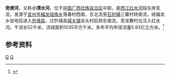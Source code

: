 {{Infobox River
  | river_name      = 奇庚河
  | image_name      = 
  | image_size      = 
  | caption         = 
  | origin          = [[广西壮族自治区|广西壮族自治区]][[宜州市|宜州市]][[福龙瑶族乡|福龙瑶族乡]]落春村西南
  | mouth           = 广西壮族自治区[[忻城县|忻城县]][[城关镇_(忻城县)|城关镇]]龙舞村北[[红水河|红水河]]{{coord|23|55|58|N|108|39|30|E}}
  | basin_countries = {{PRC}}
  | length          = 52 km
  | elevation       = 
  | mouth_elevation = 
  | discharge       = 3.91 m<sup>3</sup>/s<ref>枯季出口流量</ref>
  | watershed       = 1035 km<sup>2</sup>
}}
'''奇庚河'''，又称'''小清水河'''，位于[[中国|中国]][[广西壮族自治区|广西壮族自治区]]中部，是[[西江|西江]][[红水河|红水河]]段左岸支流，发源于[[宜州市|宜州市]][[福龙瑶族乡|福龙瑶族乡]]落春村西南，东北流至[[石别镇|石别镇]]三寨村转南流，经福龙乡驻地后进入[[忻城县|忻城县]]，过忻城县[[城关镇_(忻城县)|城关镇]]龙头村后转东南流，至龙舞村北注入红水河。干流长52千米，流域面积1035平方千米。多年平均年径流量5.93亿立方米。<ref name="中国河湖大典">{{cite book zh |author=《[[中国河湖大典|中国河湖大典]]》编纂委员会 |title=《中国河湖大典·珠江卷》 |format=M|edition=1 |location=北京 |publisher=中国水利水电出版社 |date=2013年1月 |pages=81页 |id= ISBN 978-7-5170-0561-2}}</ref>

==参考资料==
{{reflist}}

[[Category:紅水河水系|Q]]
[[Category:广西河流|Q]]